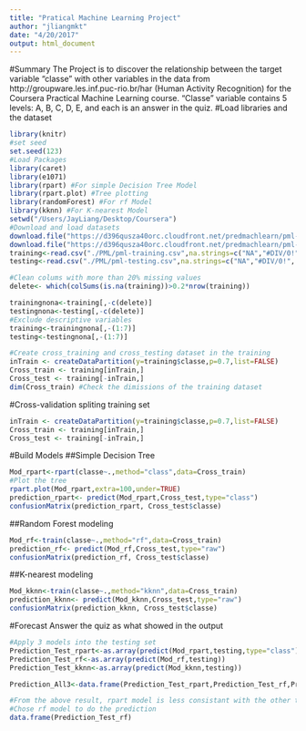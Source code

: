 ```yaml
---
title: "Pratical Machine Learning Project"
author: "jliangmkt"
date: "4/20/2017"
output: html_document
---
```

#Summary
The Project is to discover the relationship between the target variable "classe" with other variables in the data from http://groupware.les.inf.puc-rio.br/har (Human Activity Recognition) for the Coursera Practical Machine Learning course. "Classe" variable contains 5 levels: A, B, C, D, E, and each is an answer in the quiz. 
#Load libraries and the dataset
```r
library(knitr)
#set seed
set.seed(123)
#Load Packages
library(caret)
library(e1071)
library(rpart) #For simple Decision Tree Model
library(rpart.plot) #Tree plotting
library(randomForest) #For rf Model
library(kknn) #For K-nearest Model
setwd("/Users/JayLiang/Desktop/Coursera")
#Download and load datasets
download.file("https://d396qusza40orc.cloudfront.net/predmachlearn/pml-training.csv","./PML/pml-training.csv",method="curl")
download.file("https://d396qusza40orc.cloudfront.net/predmachlearn/pml-testing.csv","./PML/pml-testing.csv",method="curl")
training<-read.csv("./PML/pml-training.csv",na.strings=c("NA","#DIV/0!", ""),header=TRUE)
testing<-read.csv("./PML/pml-testing.csv",na.strings=c("NA","#DIV/0!", ""),header=TRUE)

#Clean colums with more than 20% missing values
delete<- which(colSums(is.na(training))>0.2*nrow(training))

trainingnona<-training[,-c(delete)]
testingnona<-testing[,-c(delete)]
#Exclude descriptive variables
training<-trainingnona[,-(1:7)]
testing<-testingnona[,-(1:7)]

#Create cross_training and cross_testing dataset in the training 
inTrain <- createDataPartition(y=training$classe,p=0.7,list=FALSE)
Cross_train <- training[inTrain,]
Cross_test <- training[-inTrain,]
dim(Cross_train) #Check the dimissions of the training dataset
```

#Cross-validation spliting training set
```r
inTrain <- createDataPartition(y=training$classe,p=0.7,list=FALSE)
Cross_train <- training[inTrain,]
Cross_test <- training[-inTrain,]
```

#Build Models
##Simple Decision Tree
```r
Mod_rpart<-rpart(classe~.,method="class",data=Cross_train)
#Plot the tree
rpart.plot(Mod_rpart,extra=100,under=TRUE)
prediction_rpart<- predict(Mod_rpart,Cross_test,type="class")
confusionMatrix(prediction_rpart, Cross_test$classe)
```

##Random Forest modeling
```r
Mod_rf<-train(classe~.,method="rf",data=Cross_train)
prediction_rf<- predict(Mod_rf,Cross_test,type="raw")
confusionMatrix(prediction_rf, Cross_test$classe)
```

##K-nearest modeling
```r
Mod_kknn<-train(classe~.,method="kknn",data=Cross_train)
prediction_kknn<- predict(Mod_kknn,Cross_test,type="raw")
confusionMatrix(prediction_kknn, Cross_test$classe)
```

#Forecast
Answer the quiz as what showed in the output
```r
#Apply 3 models into the testing set
Prediction_Test_rpart<-as.array(predict(Mod_rpart,testing,type="class"))
Prediction_Test_rf<-as.array(predict(Mod_rf,testing))
Prediction_Test_kknn<-as.array(predict(Mod_kknn,testing))

Prediction_All3<-data.frame(Prediction_Test_rpart,Prediction_Test_rf,Prediction_Test_kknn)

#From the above result, rpart model is less consistant with the other tow. And according to the confusionMatrix on the Cross_test set, the rpart model is least accurate and randomForest model is highly accurate with a cuucracy of 0.9939 
#Chose rf model to do the prediction
data.frame(Prediction_Test_rf)
```
